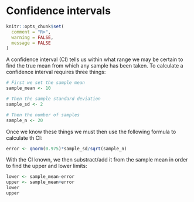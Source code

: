 # Confidence intervals

```r
knitr::opts_chunk$set(
  comment = "R>", 
  warning = FALSE, 
  message = FALSE
)
```

A confidence interval (CI) tells us within what range we may be certain to find the true mean from which any sample has been taken. To calculate a confidence interval requires three things:  

```r
# First we set the sample mean
sample_mean <- 10

# Then the sample standard deviation
sample_sd <- 2

# Then the number of samples
sample_n <- 20
```

Once we know these things we must then use the following formula to calculate th CI:

```r
error <- qnorm(0.975)*sample_sd/sqrt(sample_n)
```

With the CI known, we then substract/add it from the sample mean in order to find the upper and lower limits:

```r
lower <- sample_mean-error
upper <- sample_mean+error
lower
upper
```

